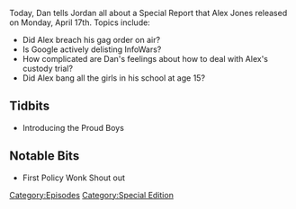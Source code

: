 {{DEFAULTSORT:
    #_EPISODE_0031:April 17, 2017
}}{{Episode
    | title           = April 17, 2017
    | caption         = [https://knowledgefight.libsyn.com/knowledge-fight-april-17-2017 Listen to this episode on Libsyn]
    | episodeNumber   = 31
    | length          = 02:10:38
    | airDate         = April 20, 2017
    | coverageDate    = April 17, 2017
    | episodeType     = [[:Category:Special Edition|Special Edition]]
    | appearance      = [[Gavin McInnes]], [[Mike Cernovich]]
    | previousEpisode = [[30: April 14, 2017]]
    | nextEpisode     = [[32: April 21, 2017]]
}}

{{Stub}}

Today, Dan tells Jordan all about a Special Report that Alex Jones released on Monday, April 17th. Topics include:

*Did Alex breach his gag order on air?
*Is Google actively delisting InfoWars?
*How complicated are Dan's feelings about how to deal with Alex's custody trial?
*Did Alex bang all the girls in his school at age 15?

==Tidbits==

*Introducing the Proud Boys

==Notable Bits==

*First Policy Wonk Shout out

[[Category:Episodes]]
[[Category:Special Edition]]